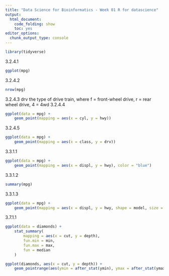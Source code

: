 ```yaml
---
title: "Data Science for Bioinformatics - Week 01 R for datascience"
output: 
  html_document:
    code_folding: show
    toc: yes
editor_options: 
  chunk_output_type: console
---
```



```r
library(tidyverse)
```


3.2.4.1
```r
ggplot(mpg)
```

3.2.4.2
```r
nrow(mpg)
```

3.2.4.3
drv
the type of drive train, where f = front-wheel drive, r = rear wheel drive, 4 = 4wd
3.2.4.4
```r
ggplot(data = mpg) +
    geom_point(mapping = aes(x = cyl, y = hwy))
```
3.2.4.5
```r
ggplot(data = mpg) +
    geom_point(mapping = aes(x = class, y = drv))
```


3.3.1.1
```r
ggplot(data = mpg) +
    geom_point(mapping = aes(x = displ, y = hwy), color = "blue")
```

3.3.1.2
```r
summary(mpg)
```

3.3.1.3
```r
ggplot(data = mpg) +
    geom_point(mapping = aes(x = displ, y = hwy, shape = model, size = class, color = drv), stroke = 2)
```




3.7.1.1

```r
ggplot(data = diamonds) +
    stat_summary(
        mapping = aes(x = cut, y = depth),
        fun.min = min,
        fun.max = max,
        fun = median
    )
```


```r
ggplot(diamonds, aes(x = cut, y = depth)) +
    geom_pointrange(aes(ymin = after_stat(ymin), ymax = after_stat(ymax)), stat = "summary", fun.max = max, fun.min = min, fun = median)
```